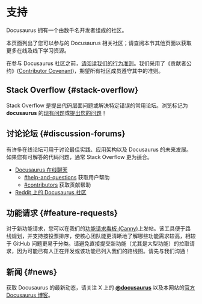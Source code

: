 # 支持

Docusaurus 拥有一个由数千名开发者组成的社区。

本页面列出了您可以参与的 Docusaurus 相关社区；请查阅本节其他页面以获取更多在线及线下学习资源。

在参与 Docusaurus 社区之前，[请阅读我们的行为准则](https://engineering.fb.com/codeofconduct/)。我们采用了《贡献者公约》([Contributor Covenant](https://www.contributor-covenant.org/))，期望所有社区成员遵守其中的准则。

## Stack Overflow {#stack-overflow}

Stack Overflow 是提出代码层面问题或解决特定错误的常用论坛。浏览标记为 **docusaurus** 的[现有问题](https://stackoverflow.com/questions/tagged/docusaurus)或[提出您的问题](https://stackoverflow.com/questions/ask?tags=docusaurus)！

## 讨论论坛 {#discussion-forums}

有许多在线论坛可用于讨论最佳实践、应用架构以及 Docusaurus 的未来发展。如果您有可解答的代码问题，通常 Stack Overflow 更为适合。

- [Docusaurus 在线聊天](https://discord.gg/docusaurus)
  - [#help-and-questions](https://discord.gg/fwbcrQ3dHR) 获取用户帮助
  - [#contributors](https://discord.gg/6g6ASPA) 获取贡献帮助
- [Reddit 上的 Docusaurus 社区](https://www.reddit.com/r/docusaurus/)

## 功能请求 {#feature-requests}

对于新功能请求，您可以在我们的[功能请求看板 (Canny)](/feature-requests)上发帖。该工具便于路线规划，并支持按投票排序，使核心团队能更清晰地了解哪些功能需求较高，相较于 GitHub 问题更易于分类。请避免直接提交新功能（尤其是大型功能）的拉取请求，因为可能已有人正在开发或该功能已列入我们的路线图。请先与我们沟通！

## 新闻 {#news}

获取 Docusaurus 的最新动态，请关注 X 上的 [**@docusaurus**](https://x.com/docusaurus) 以及本网站的[官方 Docusaurus 博客](/blog)。